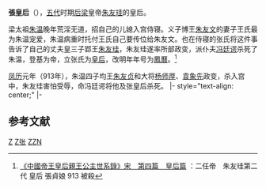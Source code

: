 '''張皇后'''（{{bd|877年||913年||catIdx=Z}}），[[五代|五代]]时期[[后梁|后梁]]皇帝[[朱友珪|朱友珪]]的皇后。

梁太祖[[朱温|朱温]]晚年荒淫无道，招自己的儿媳入宫侍寝。义子博王[[朱友文|朱友文]]的妻子王氏最为朱温宠爱，朱温病重时托付王氏自己要传位给朱友文。也在侍寝的张氏将这件事告诉了自己的丈夫皇三子郢王[[朱友珪|朱友珪]]，朱友珪遂率所部政变，派仆夫[[冯廷谔|冯廷谔]]杀死了朱温，登基为帝，立张氏为[[皇后|皇后]]，改明年年号为[[鳳曆_(後梁)|鳳曆]]。<ref>[http://nrch.cca.gov.tw/ccahome/website/site4/BY_Collect/b9000e0/e004/cca220003-li-wpkbbyb9000e0040026-0096-u.xml 《中國帝王皇后親王公主世系錄》宋　第四篇　皇后篇] {{webarchive|url=https://web.archive.org/web/20120626014235/http://nrch.cca.gov.tw/ccahome/website/site4/BY_Collect/b9000e0/e004/cca220003-li-wpkbbyb9000e0040026-0096-u.xml |date=2012-06-26 }}：二任帝　朱友珪第二代 皇后 張貞娘 913 被殺</ref>

[[鳳曆_(後梁)|凤历]]元年（913年），朱温四子均王[[梁末帝|朱友贞]]和大将[[杨师厚|杨师厚]]、[[袁象先|袁象先]]政变，杀入宫中，朱友珪害怕受辱，命冯廷谔将他及张皇后杀死。
{{start box}}
|- style="text-align: center;"
{{s-bef|rows=2|before=[[唐朝|唐朝]][[积善太后|何皇后]]}}
{{s-ttl|rows=2|title=[[:category:后梁皇后|后梁皇后]]|years=912年－913年}}
{{s-aft|after=[[后唐|后唐]][[劉玉娘|刘皇后]]}}
|-
{{s-aft|after=[[南汉|南汉]][[馬皇后_(南漢)|马皇后]]}}
{{end box}}
{{五代皇后}}

==参考文献==
{{reflist}}

[[Category:张姓|Z]]
[[Category:后梁皇后|Z张]]
[[Category:五代十國自殺人物|ZZN]]